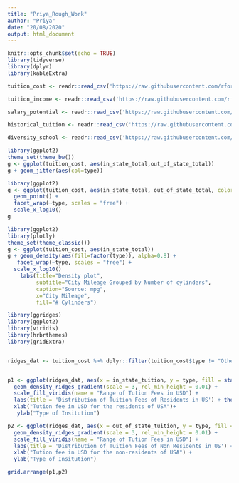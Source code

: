 ```yaml
---
title: "Priya_Rough_Work"
author: "Priya"
date: "20/08/2020"
output: html_document
---
```


```r
knitr::opts_chunk$set(echo = TRUE)
library(tidyverse)
library(dplyr)
library(kableExtra)
```

```r
tuition_cost <- readr::read_csv('https://raw.githubusercontent.com/rfordatascience/tidytuesday/master/data/2020/2020-03-10/tuition_cost.csv')

tuition_income <- readr::read_csv('https://raw.githubusercontent.com/rfordatascience/tidytuesday/master/data/2020/2020-03-10/tuition_income.csv') 

salary_potential <- readr::read_csv('https://raw.githubusercontent.com/rfordatascience/tidytuesday/master/data/2020/2020-03-10/salary_potential.csv')

historical_tuition <- readr::read_csv('https://raw.githubusercontent.com/rfordatascience/tidytuesday/master/data/2020/2020-03-10/historical_tuition.csv')

diversity_school <- readr::read_csv('https://raw.githubusercontent.com/rfordatascience/tidytuesday/master/data/2020/2020-03-10/diversity_school.csv')
```


```r
library(ggplot2)
theme_set(theme_bw())
g <- ggplot(tuition_cost, aes(in_state_total,out_of_state_total)) 
g + geom_jitter(aes(col=type)) 
```

```r
library(ggplot2)
g <- ggplot(tuition_cost, aes(in_state_total, out_of_state_total, color = type)) +
  geom_point() +  
  facet_wrap(~type, scales = "free") +  
  scale_x_log10() 
g
```

```r
library(ggplot2)
library(plotly)
theme_set(theme_classic())
g <- ggplot(tuition_cost, aes(in_state_total))
g + geom_density(aes(fill=factor(type)), alpha=0.8) + 
   facet_wrap(~type, scales = "free") +  
  scale_x_log10() 
    labs(title="Density plot", 
         subtitle="City Mileage Grouped by Number of cylinders",
         caption="Source: mpg",
         x="City Mileage",
         fill="# Cylinders")
```

```r
library(ggridges)
library(ggplot2)
library(viridis)
library(hrbrthemes)
library(gridExtra)


ridges_dat <- tuition_cost %>% dplyr::filter(tuition_cost$type != "Other")


p1 <- ggplot(ridges_dat, aes(x = in_state_tuition, y = type, fill = stat(x))) +
  geom_density_ridges_gradient(scale = 3, rel_min_height = 0.01) + 
  scale_fill_viridis(name = "Range of Tution Fees in USD") + 
  labs(title = 'Distribution of Tuition Fees of Residents in US') + theme_ridges(font_size = 13, grid = TRUE) +
  xlab("Tution fee in USD for the residents of USA")+
   ylab("Type of Insitution")

p2 <- ggplot(ridges_dat, aes(x = out_of_state_tuition, y = type, fill = stat(x))) +
  geom_density_ridges_gradient(scale = 3, rel_min_height = 0.01) + 
  scale_fill_viridis(name = "Range of Tution Fees in USD") + 
  labs(title = 'Distribution of Tuition Fees of Non Residents in US') + theme_ridges(font_size = 13, grid = TRUE) +
  xlab("Tution fee in USD for the non-residents of USA") +
  ylab("Type of Insitution")

grid.arrange(p1,p2)
```

